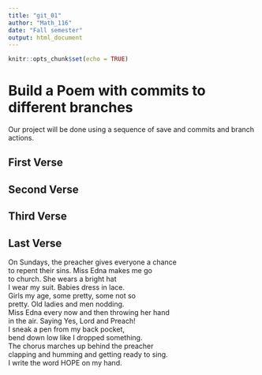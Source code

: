 ```yaml
---
title: "git_01"
author: "Math_116"
date: "Fall semester"
output: html_document
---
```


```r
knitr::opts_chunk$set(echo = TRUE)
```
# Build a Poem with commits to different branches
Our project will be done using a sequence of save and commits and branch actions.
<!-- Do not modify or change any text in "!--" bracketed areas such as this --- these are instructions to
you, if you change any of this the git program will notice it and compromise your git merging strategy !-->

## First Verse 
<!--Put the first five lines of a poem by Lewis Carrol in this section!-->

## Second Verse
<!--Put the first five lines of a poem by Robert Frost here!-->

## Third Verse
<!--Put the first two verses of The Walrus and the Carpenter here!-->

## Last Verse
<!--Put a short poem of your choice 8-20 lines,here!-->
On Sundays, the preacher gives everyone a chance  
to repent their sins. Miss Edna makes me go  
to church. She wears a bright hat  
I wear my suit. Babies dress in lace.  
Girls my age, some pretty, some not so  
pretty. Old ladies and men nodding.  
Miss Edna every now and then throwing her hand  
in the air. Saying Yes, Lord and Preach!  
I sneak a pen from my back pocket,  
bend down low like I dropped something.  
The chorus marches up behind the preacher  
clapping and humming and getting ready to sing.  
I write the word HOPE on my hand.  
